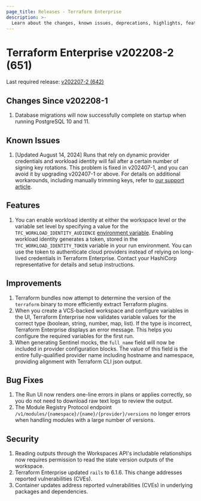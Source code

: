 ```yaml
---
page_title: Releases - Terraform Enterprise
description: >-
  Learn about the changes, known issues, deprecations, highlights, features, improvements, bug fixes, and security fixes for the v202208-2 (651) release.
---
```


# Terraform Enterprise v202208-2 (651)

Last required release: [v202207-2 (642)](/terraform/enterprise/releases/2022/v202207-2)

## Changes Since v202208-1

1. Database migrations will now successfully complete on startup when running PostgreSQL 10 and 11.

## Known Issues
1. [Updated August 14, 2024] Runs that rely on dynamic provider credentials and workload identity will fail after a certain number of signing key rotations. This problem is fixed in v202407-1, and you can avoid it by upgrading v202407-1 or above. For details on additional workarounds, including manually trimming keys, refer to [our support article](https://support.hashicorp.com/hc/en-us/articles/31715716966419-Issue-with-OIDC-Vault-key-rotation-mechanism-to-incorrectly-identify-the-newest-signing-key).

## Features

1. You can enable workload identity at either the workspace level or the variable set level by specifying a value for the `TFC_WORKLOAD_IDENTITY_AUDIENCE` [environment variable](/terraform/cloud-docs/workspaces/variables). Enabling workload identity generates a token, stored in the `TFC_WORKLOAD_IDENTITY_TOKEN` variable in your run environment. You can use the token to authenticate cloud providers instead of relying on long-lived credentials in Terraform Enterprise. Contact your HashiCorp representative for details and setup instructions. 

## Improvements

1. Terraform bundles now attempt to determine the version of the `terraform` binary to more efficiently extract Terraform plugins.
1. When you create a VCS-backed workspace and configure variables in the UI, Terraform Enterprise now validates variable values for the correct type (boolean, string, number, map, list). If the type is incorrect, Terraform Enterprise displays an error message. This helps you configure the required variables for the first run.
1. When generating Sentinel mocks, the `full_name` field will now be included in provider configuration blocks. The value of this field is the entire fully-qualified provider name including hostname and namespace, providing alignment with Terraform CLI json output.

## Bug Fixes

1. The Run UI now renders one-line errors in plans or applies correctly, so you do not need to download raw text logs to review the output.
1. The Module Registry Protocol endpoint `/v1/modules/{namespace}/{name}/{provider}/versions` no longer errors when handling modules with a large number of versions.

## Security

1. Reading outputs through the Workspaces API's includable relationships now requires permission to read the state version outputs of the workspace.
1. Terraform Enterprise updated `rails` to 6.1.6. This change addresses reported vulnerabilities (CVEs).
1. Container updates address reported vulnerabilities (CVEs) in underlying packages and dependencies.
